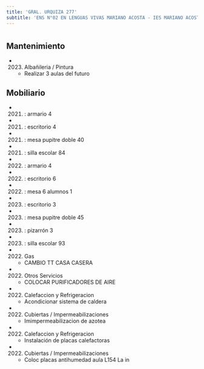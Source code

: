 ```yaml
---
title: 'GRAL. URQUIZA 277'
subtitle: 'ENS N°02 EN LENGUAS VIVAS MARIANO ACOSTA - IES MARIANO ACOSTA - ESEA EN DANZA RAMICONE CURSO VOCACIONAL DE FOLKLORE N° 06'
---
```


#


## Mantenimiento

*  (2023) Albañileria / Pintura 
    + Realizar 3 aulas del futuro


## Mobiliario

*  (2021) : armario 4 

*  (2021) : escritorio 4 

*  (2021) : mesa pupitre doble 40 

*  (2021) : silla escolar 84 

*  (2022) : armario 4 

*  (2022) : escritorio 6 

*  (2022) : mesa 6 alumnos 1 

*  (2023) : escritorio 3 

*  (2023) : mesa pupitre doble 45 

*  (2023) : pizarrón 3 

*  (2023) : silla escolar 93 




*  (2022) Gas 
    + CAMBIO TT CASA CASERA

*  (2022) Otros Servicios 
    + COLOCAR PURIFICADORES DE AIRE

*  (2022) Calefaccion y Refrigeracion 
    + Acondicionar sistema de caldera

*  (2022) Cubiertas / Impermeabilizaciones 
    + Imimpermeabilizacion de azotea

*  (2022) Calefaccion y Refrigeracion 
    + Instalación de placas calefactoras

*  (2022) Cubiertas / Impermeabilizaciones 
    + Coloc placas antihumedad aula L154 La in



